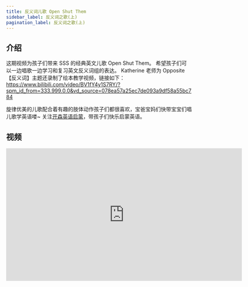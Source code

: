 ```yaml
---
title: 反义词儿歌 Open Shut Them
sidebar_label: 反义词之歌(上)
pagination_label: 反义词之歌(上)
---
```


## 介绍

这期视频为孩子们带来 SSS 的经典英文儿歌 Open Shut Them。
希望孩子们可以一边唱歌一边学习和复习英文反义词组的表达。
Katherine 老师为 Opposite【反义词】主题还录制了绘本教学视频，链接如下：
https://www.bilibili.com/video/BV1fY4y1S7RY/?spm_id_from=333.999.0.0&vd_source=078ea57a25ec7de093a9df58a55bc784

旋律优美的儿歌配合着有趣的肢体动作孩子们都很喜欢，宝爸宝妈们快带宝宝们唱儿歌学英语喽~
关注[开森英语启蒙](https://space.bilibili.com/20797715)，带孩子们快乐启蒙英语。

## 视频

<iframe
  src="https://player.bilibili.com/player.html?bvid=BV1724y1j7iE&cid=1&page=1"
  scrolling="no"
  border="0"
  frameborder="no"
  framespacing="0"
  allowfullscreen="true"
  width="640"
  height="360"
></iframe>
